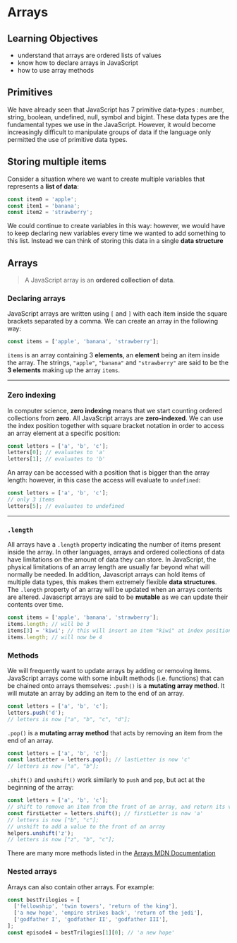 # Arrays

## Learning Objectives

- understand that arrays are ordered lists of values
- know how to declare arrays in JavaScript
- how to use array methods

## Primitives

We have already seen that JavaScript has 7 primitive data-types : number, string, boolean, undefined, null, symbol and bigint. These data types are the fundamental types we use in the JavaScript. However, it would become increasingly difficult to manipulate groups of data if the language only permitted the use of primitive data types.

## Storing multiple items

Consider a situation where we want to create multiple variables that represents a **list of data**:

```js
const item0 = 'apple';
const item1 = 'banana';
const item2 = 'strawberry';
```

We could continue to create variables in this way: however, we would have to keep declaring new variables every time we wanted to add something to this list. Instead we can think of storing this data in a single **data structure**

## Arrays

> A JavaScript array is an **ordered collection of data**.

### Declaring arrays

JavaScript arrays are written using `[` and `]` with each item inside the square brackets separated by a comma. We can create an array in the following way:

```js
const items = ['apple', 'banana', 'strawberry'];
```

`items` is an array containing 3 **elements**, an **element** being an item inside the array. The strings, `"apple"`, `"banana"` and `"strawberry"` are said to be the **3 elements** making up the array `items`.

---
### Zero indexing
In computer science, **zero indexing** means that we start counting ordered collections from **zero**. All JavaScript arrays are **zero-indexed**. We can use the index position together with square bracket notation in order to access an array element at a specific position:

```js
const letters = ['a', 'b', 'c'];
letters[0]; // evaluates to 'a'
letters[1]; // evaluates to 'b'
```

An array can be accessed with a position that is bigger than the array length: however, in this case the access will evaluate to `undefined`:

```js
const letters = ['a', 'b', 'c'];
// only 3 items
letters[5]; // evaluates to undefined
```
---
### `.length`

All arrays have a `.length` property indicating the number of items present inside the array. In other languages, arrays and ordered collections of data have limitations on the amount of data they can store. In JavaScript, the physical limitations of an array length are usually far beyond what will normally be needed. In addition, Javascript arrays can hold items of multiple data types, this makes them extremely flexible **data structures**. The `.length` property of an array will be updated when an arrays contents are altered. Javascript arrays are said to be **mutable** as we can update their contents over time.

```js
const items = ['apple', 'banana', 'strawberry'];
items.length; // will be 3
items[3] = 'kiwi'; // this will insert an item "kiwi" at index position 3
items.length; // will now be 4
```

### Methods

We will frequently want to update arrays by adding or removing items.
JavaScript arrays come with some inbuilt methods (i.e. functions) that can be chained onto arrays themselves:
`.push()` is a **mutating array method**. It will mutate an array by adding an item to the end of an array.

```js
const letters = ['a', 'b', 'c'];
letters.push('d');
// letters is now ["a", "b", "c", "d"];
```

`.pop()` is a **mutating array method** that acts by removing an item from the end of an array.

```js
const letters = ['a', 'b', 'c'];
const lastLetter = letters.pop(); // lastLetter is now 'c'
// letters is now ["a", "b"];
```

`.shift()` and `unshift()` work similarly to `push` and `pop`, but act at the beginning of the array:

```js
const letters = ['a', 'b', 'c'];
// shift to remove an item from the front of an array, and return its value
const firstLetter = letters.shift(); // firstLetter is now 'a'
// letters is now ["b", "c"];
// unshift to add a value to the front of an array
helpers.unshift('z');
// letters is now ["z", "b", "c"];
```

There are many more methods listed in the [Arrays MDN Documentation](https://developer.mozilla.org/en-US/docs/Web/JavaScript/Reference/Global_Objects/Array#)

### Nested arrays

Arrays can also contain other arrays. For example:

```js
const bestTrilogies = [
  ['fellowship', 'twin towers', 'return of the king'],
  ['a new hope', 'empire strikes back', 'return of the jedi'],
  ['godfather I', 'godfather II', 'godfather III'],
];
const episode4 = bestTrilogies[1][0]; // 'a new hope'
```
